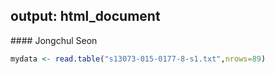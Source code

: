 output: html_document
---
  
  #### Jongchul Seon
  
```r

mydata <- read.table("s13073-015-0177-8-s1.txt",nrows=89)



```


